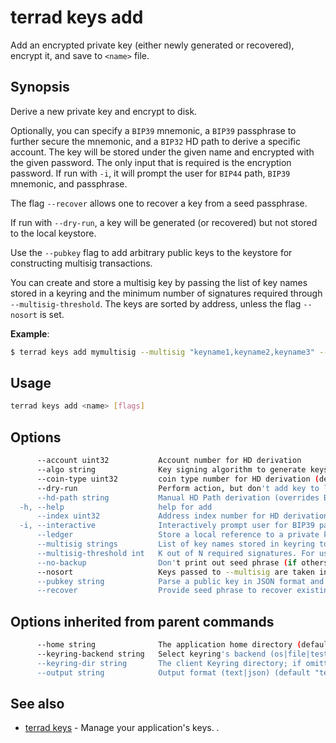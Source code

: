 # terrad keys add

Add an encrypted private key (either newly generated or recovered), encrypt it, and save to `<name>` file. 

## Synopsis

Derive a new private key and encrypt to disk.

Optionally, you can specify a `BIP39` mnemonic, a `BIP39` passphrase to further secure the mnemonic, and a `BIP32` HD path to derive a specific account. The key will be stored under the given name and encrypted with the given password. The only input that is required is the encryption password.
If run with `-i`, it will prompt the user for `BIP44` path, `BIP39` mnemonic, and passphrase. 

The flag `--recover` allows one to recover a key from a seed passphrase.

If run with `--dry-run`, a key will be generated (or recovered) but not stored to the local keystore. 

Use the `--pubkey` flag to add arbitrary public keys to the keystore for constructing multisig transactions.

You can create and store a multisig key by passing the list of key names stored in a keyring and the minimum number of signatures required through `--multisig-threshold`. The keys are sorted by address, unless the flag `--nosort` is set.

**Example**:

```sh Terrad
$ terrad keys add mymultisig --multisig "keyname1,keyname2,keyname3" --multisig-threshold 2
```

## Usage

```sh Terrad
terrad keys add <name> [flags]
```

## Options

```sh Terrad
      --account uint32           Account number for HD derivation
      --algo string              Key signing algorithm to generate keys for (default "secp256k1")
      --coin-type uint32         coin type number for HD derivation (default 330)
      --dry-run                  Perform action, but don't add key to local keystore
      --hd-path string           Manual HD Path derivation (overrides BIP44 config)
  -h, --help                     help for add
      --index uint32             Address index number for HD derivation
  -i, --interactive              Interactively prompt user for BIP39 passphrase and mnemonic
      --ledger                   Store a local reference to a private key on a Ledger device
      --multisig strings         List of key names stored in keyring to construct a public legacy multisig key
      --multisig-threshold int   K out of N required signatures. For use in conjunction with --multisig (default 1)
      --no-backup                Don't print out seed phrase (if others are watching the terminal)
      --nosort                   Keys passed to --multisig are taken in the order they're supplied
      --pubkey string            Parse a public key in JSON format and saves key info to <name> file.
      --recover                  Provide seed phrase to recover existing key instead of creating
```

## Options inherited from parent commands

```sh Terradsh Terrad
      --home string              The application home directory (default "terra")
      --keyring-backend string   Select keyring's backend (os|file|test) (default "os")
      --keyring-dir string       The client Keyring directory; if omitted, the default 'home' directory will be used
      --output string            Output format (text|json) (default "text")
```

## See also

* [terrad keys](./terrad_keys.mdx)	 - Manage your application's keys. . 


